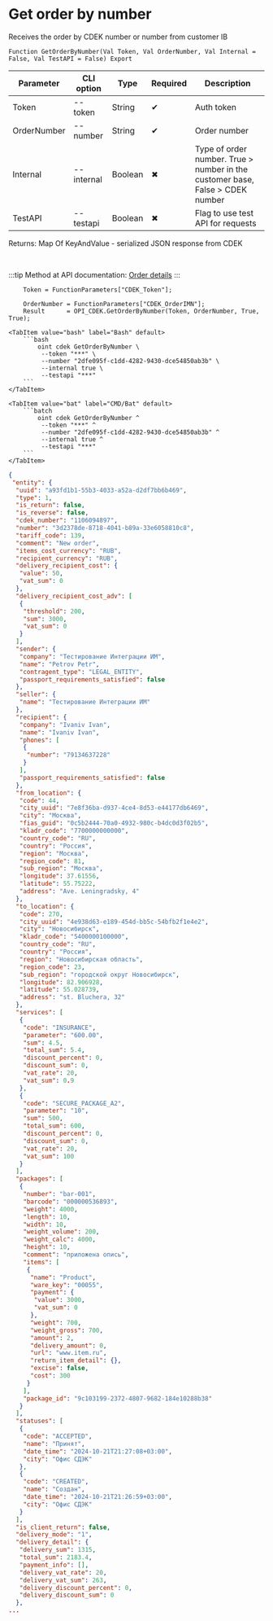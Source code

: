 ﻿---
sidebar_position: 5
description: Get order by number and other functions to work with CDEK in the Open Integration Package, a free open-source integration library for 1C:Enterprise 8, OneScript and CLI
keywords: [1C, 1С, 1С:Enterprise, 1С:Enterprise 8.3, API, Integration, Services, Exchange, OneScript, CLI, CDEK]
---


# Get order by number
 Receives the order by CDEK number or number from customer IB



`Function GetOrderByNumber(Val Token, Val OrderNumber, Val Internal = False, Val TestAPI = False) Export`

  | Parameter | CLI option | Type | Required | Description |
  |-|-|-|-|-|
  | Token | --token | String | &#x2714; | Auth token |
  | OrderNumber | --number | String | &#x2714; | Order number |
  | Internal | --internal | Boolean | &#x2716; | Type of order number. True > number in the customer base, False > CDEK number |
  | TestAPI | --testapi | Boolean | &#x2716; | Flag to use test API for requests |

  
  Returns:  Map Of KeyAndValue - serialized JSON response from CDEK

<br/>

:::tip
Method at API documentation: [Order details](https://api-docs.cdek.ru/33828849.html)
:::
<br/>



```bsl title="1C:Enterprise/OneScript code example"
    Token = FunctionParameters["CDEK_Token"];

    OrderNumber = FunctionParameters["CDEK_OrderIMN"];
    Result      = OPI_CDEK.GetOrderByNumber(Token, OrderNumber, True, True);
```
 

 <Tabs>
  
    <TabItem value="bash" label="Bash" default>
        ```bash
            oint cdek GetOrderByNumber \
             --token "***" \
             --number "2dfe095f-c1dd-4282-9430-dce54850ab3b" \
             --internal true \
             --testapi "***"
        ```
    </TabItem>
  
    <TabItem value="bat" label="CMD/Bat" default>
        ```batch
            oint cdek GetOrderByNumber ^
             --token "***" ^
             --number "2dfe095f-c1dd-4282-9430-dce54850ab3b" ^
             --internal true ^
             --testapi "***"
        ```
    </TabItem>
</Tabs>


```json title="Result"
{
 "entity": {
  "uuid": "a93fd1b1-55b3-4033-a52a-d2df7bb6b469",
  "type": 1,
  "is_return": false,
  "is_reverse": false,
  "cdek_number": "1106094897",
  "number": "3d2378de-8718-4041-b89a-33e6058810c8",
  "tariff_code": 139,
  "comment": "New order",
  "items_cost_currency": "RUB",
  "recipient_currency": "RUB",
  "delivery_recipient_cost": {
   "value": 50,
   "vat_sum": 0
  },
  "delivery_recipient_cost_adv": [
   {
    "threshold": 200,
    "sum": 3000,
    "vat_sum": 0
   }
  ],
  "sender": {
   "company": "Тестирование Интеграции ИМ",
   "name": "Petrov Petr",
   "contragent_type": "LEGAL_ENTITY",
   "passport_requirements_satisfied": false
  },
  "seller": {
   "name": "Тестирование Интеграции ИМ"
  },
  "recipient": {
   "company": "Ivaniv Ivan",
   "name": "Ivaniv Ivan",
   "phones": [
    {
     "number": "79134637228"
    }
   ],
   "passport_requirements_satisfied": false
  },
  "from_location": {
   "code": 44,
   "city_uuid": "7e8f36ba-d937-4ce4-8d53-e44177db6469",
   "city": "Москва",
   "fias_guid": "0c5b2444-70a0-4932-980c-b4dc0d3f02b5",
   "kladr_code": "7700000000000",
   "country_code": "RU",
   "country": "Россия",
   "region": "Москва",
   "region_code": 81,
   "sub_region": "Москва",
   "longitude": 37.61556,
   "latitude": 55.75222,
   "address": "Ave. Leningradsky, 4"
  },
  "to_location": {
   "code": 270,
   "city_uuid": "4e938d63-e189-454d-bb5c-54bfb2f1e4e2",
   "city": "Новосибирск",
   "kladr_code": "5400000100000",
   "country_code": "RU",
   "country": "Россия",
   "region": "Новосибирская область",
   "region_code": 23,
   "sub_region": "городской округ Новосибирск",
   "longitude": 82.906928,
   "latitude": 55.028739,
   "address": "st. Bluchera, 32"
  },
  "services": [
   {
    "code": "INSURANCE",
    "parameter": "600.00",
    "sum": 4.5,
    "total_sum": 5.4,
    "discount_percent": 0,
    "discount_sum": 0,
    "vat_rate": 20,
    "vat_sum": 0.9
   },
   {
    "code": "SECURE_PACKAGE_A2",
    "parameter": "10",
    "sum": 500,
    "total_sum": 600,
    "discount_percent": 0,
    "discount_sum": 0,
    "vat_rate": 20,
    "vat_sum": 100
   }
  ],
  "packages": [
   {
    "number": "bar-001",
    "barcode": "000000536893",
    "weight": 4000,
    "length": 10,
    "width": 10,
    "weight_volume": 200,
    "weight_calc": 4000,
    "height": 10,
    "comment": "приложена опись",
    "items": [
     {
      "name": "Product",
      "ware_key": "00055",
      "payment": {
       "value": 3000,
       "vat_sum": 0
      },
      "weight": 700,
      "weight_gross": 700,
      "amount": 2,
      "delivery_amount": 0,
      "url": "www.item.ru",
      "return_item_detail": {},
      "excise": false,
      "cost": 300
     }
    ],
    "package_id": "9c103199-2372-4807-9682-184e10288b38"
   }
  ],
  "statuses": [
   {
    "code": "ACCEPTED",
    "name": "Принят",
    "date_time": "2024-10-21T21:27:08+03:00",
    "city": "Офис СДЭК"
   },
   {
    "code": "CREATED",
    "name": "Создан",
    "date_time": "2024-10-21T21:26:59+03:00",
    "city": "Офис СДЭК"
   }
  ],
  "is_client_return": false,
  "delivery_mode": "1",
  "delivery_detail": {
   "delivery_sum": 1315,
   "total_sum": 2183.4,
   "payment_info": [],
   "delivery_vat_rate": 20,
   "delivery_vat_sum": 263,
   "delivery_discount_percent": 0,
   "delivery_discount_sum": 0
  },
...
```
